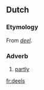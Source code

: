 ==Dutch==
===Etymology===
From ''[[deel]]''.

===Adverb===
{{infl|nl|adverb}}
# [[partly]]

[[fr:deels]]